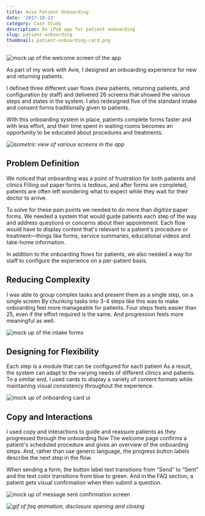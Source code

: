 ```yaml
---
title: Avie Patient Onboarding
date: '2017-10-23'
category: Case Study
description: An iPad app for patient onboarding
slug: patient-onboarding
thumbnail: patient-onboarding-card.png
---
```


<Image
    src={startscreens}
    alt="mock up of the welcome screen of the app"
/>

As part of my work with Avie, I designed an onboarding experience for new and returning patients.

I defined three different user flows (new patients, returning patients, and configuration by staff) and delivered 26 screens that showed the various steps and states in the system. I also redesigned five of the standard intake and consent forms traditionally given to patients.

With this onboarding system in place, patients complete forms faster and with less effort, and their time spent in waiting rooms becomes an opportunity to be educated about procedures and treatments.

*<Image
    src={allscreens}
    alt="isometric view of various screens in the app"
/>*

## Problem Definition
We noticed that onboarding was a point of frustration for both patients and clinics
Filling out paper forms is tedious, and after forms are completed, patients are often left wondering what to expect while they wait for their doctor to arrive.

To solve for these pain points we needed to do more than digitize paper forms. We needed a system that would guide patients each step of the way and address questions or concerns about their appointment. Each flow would have to display content that's relevant to a patient's procedure or treatment—things like forms, service summaries, educational videos and take-home information.

In addition to the onboarding flows for patients, we also needed a way for staff to configure the experience on a per-patient basis.

## Reducing Complexity  
I was able to group complex tasks and present them as a single step, on a single screen
By chunking tasks into 3-4 steps like this was to make onboarding feel more manageable for patients. Four steps feels easier than 25, even if the effort required is the same. And progression feels more meaningful as well.

<Image
    src={intakeforms}
    alt="mock up of the intake forms"
/>

## Designing for Flexibility  
Each step is a module that can be configured for each patient
As a result, the system can adapt to the varying needs of different clinics and patients. To a similar end, I used cards to display a variety of content formats while maintaining visual consistency throughout the experience.

<Image
    src={onbardingcards}
    alt="mock up of onboarding card ui"
/>

## Copy and Interactions
I used copy and interactions to guide and reassure patients as they progressed through the onboarding flow
The welcome page confirms a patient's scheduled procedure and gives an overview of the onboarding steps. And, rather than use generic language, the progress button labels describe the next step in the flow.

When sending a form, the button label text transitions from “Send” to “Sent” and the text color transitions from blue to green. And in the FAQ section, a patient gets visual confirmation when then submit a question.

<Image
    src={sendfaq}
    alt="mock up of message sent confirmation screen"
/>

*<Image
    src={faqanimation}
    alt="gif of faq animation, disclosure opening and closing"
/>*